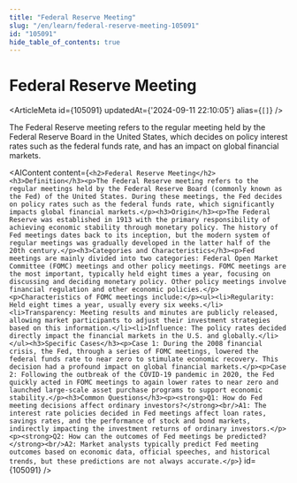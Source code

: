 ```yaml
---
title: "Federal Reserve Meeting"
slug: "/en/learn/federal-reserve-meeting-105091"
id: "105091"
hide_table_of_contents: true
---
```



# Federal Reserve Meeting

<ArticleMeta id={105091} updatedAt={'2024-09-11 22:10:05'} alias={`[]`} />
<div className='border-solid border-b border-t-0 my-4 border-[var(--ifm-color-gray-300)]' />

The Federal Reserve meeting refers to the regular meeting held by the Federal Reserve Board in the United States, which decides on policy interest rates such as the federal funds rate, and has an impact on global financial markets.

<AIContent content={`<h2>Federal Reserve Meeting</h2><h3>Definition</h3><p>The Federal Reserve meeting refers to the regular meetings held by the Federal Reserve Board (commonly known as the Fed) of the United States. During these meetings, the Fed decides on policy rates such as the federal funds rate, which significantly impacts global financial markets.</p><h3>Origin</h3><p>The Federal Reserve was established in 1913 with the primary responsibility of achieving economic stability through monetary policy. The history of Fed meetings dates back to its inception, but the modern system of regular meetings was gradually developed in the latter half of the 20th century.</p><h3>Categories and Characteristics</h3><p>Fed meetings are mainly divided into two categories: Federal Open Market Committee (FOMC) meetings and other policy meetings. FOMC meetings are the most important, typically held eight times a year, focusing on discussing and deciding monetary policy. Other policy meetings involve financial regulation and other economic policies.</p><p>Characteristics of FOMC meetings include:</p><ul><li>Regularity: Held eight times a year, usually every six weeks.</li><li>Transparency: Meeting results and minutes are publicly released, allowing market participants to adjust their investment strategies based on this information.</li><li>Influence: The policy rates decided directly impact the financial markets in the U.S. and globally.</li></ul><h3>Specific Cases</h3><p>Case 1: During the 2008 financial crisis, the Fed, through a series of FOMC meetings, lowered the federal funds rate to near zero to stimulate economic recovery. This decision had a profound impact on global financial markets.</p><p>Case 2: Following the outbreak of the COVID-19 pandemic in 2020, the Fed quickly acted in FOMC meetings to again lower rates to near zero and launched large-scale asset purchase programs to support economic stability.</p><h3>Common Questions</h3><p><strong>Q1: How do Fed meeting decisions affect ordinary investors?</strong><br/>A1: The interest rate policies decided in Fed meetings affect loan rates, savings rates, and the performance of stock and bond markets, indirectly impacting the investment returns of ordinary investors.</p><p><strong>Q2: How can the outcomes of Fed meetings be predicted?</strong><br/>A2: Market analysts typically predict Fed meeting outcomes based on economic data, official speeches, and historical trends, but these predictions are not always accurate.</p>`} id={105091} />
